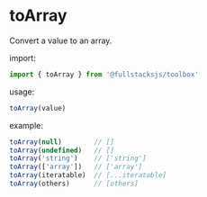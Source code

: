 # toArray

Convert a value to an array.

import:
```typescript copy
import { toArray } from '@fullstacksjs/toolbox'
```

usage:
```typescript copy
toArray(value)
```

example:
```typescript copy
toArray(null)        // []
toArray(undefined)   // []
toArray('string')    // ['string']
toArray(['array'])   // ['array']
toArray(iteratable)  // [...iteratable]
toArray(others)      // [others]
```
